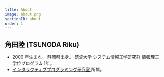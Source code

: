 ```yaml
---
title: About
image: about.png
sectionID: about
order: 1
---
```


## 角田陸 (TSUNODA Riku)

- 2000 年生まれ。
  静岡県出身。
  筑波大学 システム情報工学研究群 情報理工学位プログラム 1年。
- <a href="https://www.iplab.cs.tsukuba.ac.jp/" target="_blank" rel="noopener noreferrer">
    インタラクティブプログラミング研究室
  </a>
  所属。
